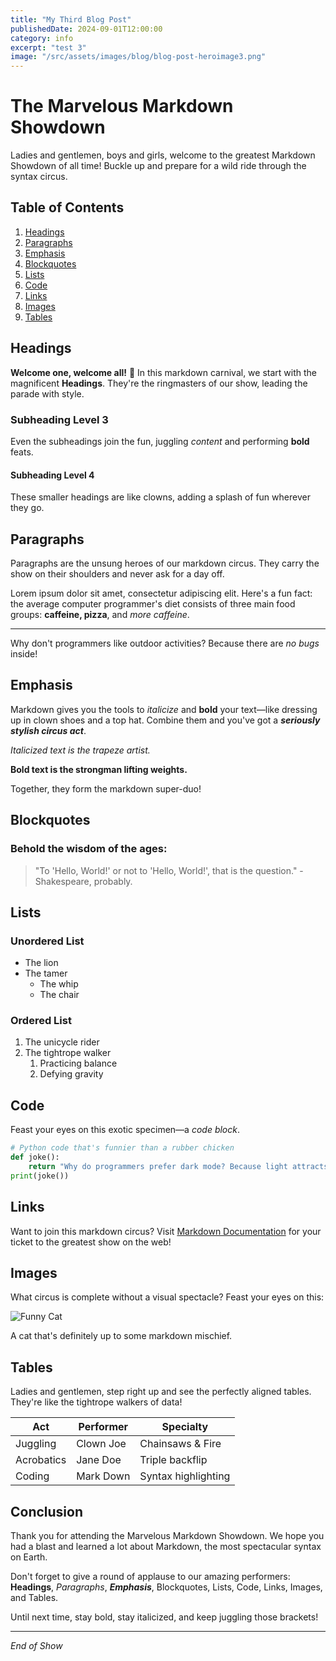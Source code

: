 ```yaml
---
title: "My Third Blog Post"
publishedDate: 2024-09-01T12:00:00
category: info
excerpt: "test 3"
image: "/src/assets/images/blog/blog-post-heroimage3.png"
---
```


# The Marvelous Markdown Showdown

Ladies and gentlemen, boys and girls, welcome to the greatest Markdown Showdown of all time! Buckle up and prepare for a wild ride through the syntax circus.

## Table of Contents

1. [Headings](#headings)
2. [Paragraphs](#paragraphs)
3. [Emphasis](#emphasis)
4. [Blockquotes](#blockquotes)
5. [Lists](#lists)
6. [Code](#code)
7. [Links](#links)
8. [Images](#images)
9. [Tables](#tables)

## Headings

**Welcome one, welcome all!** 🎪 In this markdown carnival, we start with the magnificent **Headings**. They're the ringmasters of our show, leading the parade with style.

### Subheading Level 3

Even the subheadings join the fun, juggling _content_ and performing **bold** feats.

#### Subheading Level 4

These smaller headings are like clowns, adding a splash of fun wherever they go.

## Paragraphs

Paragraphs are the unsung heroes of our markdown circus. They carry the show on their shoulders and never ask for a day off.

Lorem ipsum dolor sit amet, consectetur adipiscing elit. Here's a fun fact: the average computer programmer's diet consists of three main food groups: **caffeine, pizza**, and _more caffeine_.

---

Why don't programmers like outdoor activities? Because there are _no bugs_ inside!

## Emphasis

Markdown gives you the tools to _italicize_ and **bold** your text—like dressing up in clown shoes and a top hat. Combine them and you've got a **_seriously stylish circus act_**.

_Italicized text is the trapeze artist._

**Bold text is the strongman lifting weights.**

Together, they form the markdown super-duo!

## Blockquotes

### Behold the wisdom of the ages:

> "To 'Hello, World!' or not to 'Hello, World!', that is the question." - Shakespeare, probably.

## Lists

### Unordered List

-   The lion
-   The tamer
    -   The whip
    -   The chair

### Ordered List

1. The unicycle rider
2. The tightrope walker
    1. Practicing balance
    2. Defying gravity

## Code

Feast your eyes on this exotic specimen—a _code block_.

```python
# Python code that's funnier than a rubber chicken
def joke():
    return "Why do programmers prefer dark mode? Because light attracts bugs!"
print(joke())
```

## Links

Want to join this markdown circus? Visit [Markdown Documentation](https://www.markdownguide.org/) for your ticket to the greatest show on the web!

## Images

What circus is complete without a visual spectacle? Feast your eyes on this:

![Funny Cat](https://via.placeholder.com/150)

A cat that's definitely up to some markdown mischief.

## Tables

Ladies and gentlemen, step right up and see the perfectly aligned tables. They're like the tightrope walkers of data!

| Act        | Performer | Specialty           |
| ---------- | --------- | ------------------- |
| Juggling   | Clown Joe | Chainsaws & Fire    |
| Acrobatics | Jane Doe  | Triple backflip     |
| Coding     | Mark Down | Syntax highlighting |

## Conclusion

Thank you for attending the Marvelous Markdown Showdown. We hope you had a blast and learned a lot about Markdown, the most spectacular syntax on Earth.

Don't forget to give a round of applause to our amazing performers: **Headings**, _Paragraphs_, **_Emphasis_**, Blockquotes, Lists, Code, Links, Images, and Tables.

Until next time, stay bold, stay italicized, and keep juggling those brackets!

---

_End of Show_
